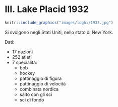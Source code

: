 # III. Lake Placid 1932 {-}

```{r, echo=FALSE, out.width='40%', fig.cap='III edizione dei Giochi olimpici invernali'}
knitr::include_graphics("images/loghi/1932.jpg")
```

Si svolgono negli Stati Uniti, nello stato di New York.

Dati:

* 17 nazioni
* 252 atleti
* 7 specialità:
  * bob
  * hockey
  * pattinaggio di figura
  * pattinaggio di velocità
  * combinata nordica
  * salto con gli sci
  * sci di fondo
